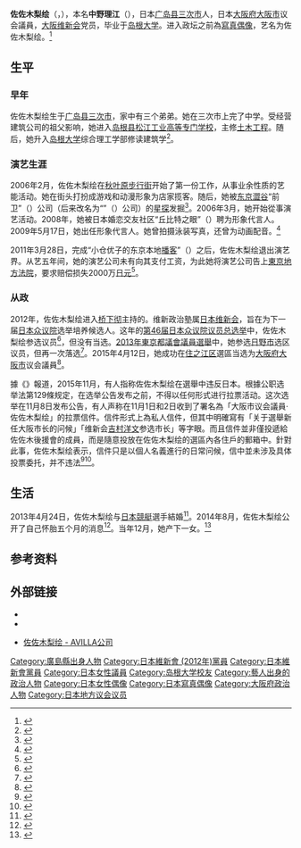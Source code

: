 {{Infobox Officeholder
| name =佐佐木 理江
| original_name=中野 理江
| image = 
| country = {{JPN}}
| office = [[File:Flag_of_Osaka,_Osaka.svg|22px]][[大阪市会|大阪市会]]議員
| term_start = 2015年4月13日
| term_end =
| predecessor = 
| successor = 
| constituency = [[住之江区|住之江区]]選區
| birth_date = {{birth date and age|1982|8|24}}
| birth_place = {{JPN}}[[广岛县|广岛县]][[三次市|三次市]]
| death_date =
| death_place = 
| parents = 
| relatives =
| spouse = {{link-ja|中野次郎|中野次郎}}
| alma_mater = [[岛根大学|岛根大学]]綜合理工学部
| party = [[大阪维新会|大阪维新会]]
| occupation = [[寫真偶像|寫真偶像]]
| website=[http://www.sasaki-rie.jp 官方網站]
|module={{藝人
|embed=yes
|類型=模特兒
|別名=佐佐木梨绘
|经纪公司={{link-ja|AVILLA|アヴィラ (芸能プロダクション)}}
|module = {{Infobox model details
|身高={{height|m=1.54}}
|三圍=80 - 56 - 80
|鞋碼={{height|cm=22.5}}
}}
}}
}}

'''佐佐木梨绘'''（{{jpn|j=佐々木梨絵|hg=ささき りえ|rm=Sasaki Rie|f=h}}，{{bd|1982年|8月24日|||catIdx=Sasaki, Rie}}），本名'''中野理江'''（{{jpn|j=中野理江|hg=なかの りえ|rm=Nakano Rie|f=h}}），日本[[广岛县|广岛县]][[三次市|三次市]]人，日本[[大阪府|大阪府]][[大阪市|大阪市]]议会議員，[[大阪维新会|大阪维新会]]党员，毕业于[[岛根大学|岛根大学]]。进入政坛之前為[[寫真偶像|寫真偶像]]，艺名为佐佐木梨绘。<ref>{{cite web|script-title=ja:佐々木理江|url=http://d.hatena.ne.jp/keyword/%BA%B4%A1%B9%CC%DA%CD%FD%B9%BE|website=Hatena Keyword|accessdate=2015-11-13|archive-date=2019-03-12|archive-url=https://web.archive.org/web/20190312184142/http://d.hatena.ne.jp/keyword/%BA%B4%A1%B9%CC%DA%CD%FD%B9%BE}}</ref>

== 生平 ==
=== 早年 ===
佐佐木梨绘生于[[广岛县|广岛县]][[三次市|三次市]]，家中有三个弟弟。她在三次市上完了中学。受经营建筑公司的祖父影响，她进入[[岛根县|岛根县]][[松江工业高等专门学校|松江工业高等专门学校]]，主修[[土木工程|土木工程]]。随后，她升入[[岛根大学|岛根大学]]综合理工学部修读建筑学<ref>{{cite news|script-title=ja:年齢詐称認めた「維新」候補の元グラドル佐々木理江氏、過去には靖国参拝発言で炎上騒ぎも|url=http://news.livedoor.com/article/detail/7166367/|accessdate=2015-11-15|agency=livedoor news|date=2012-11-22|archive-url=https://web.archive.org/web/20151117021227/http://news.livedoor.com/article/detail/7166367/|archive-date=2015-11-17|dead-url=yes}}</ref>。

=== 演艺生涯 ===
2006年2月，佐佐木梨绘在[[秋叶原|秋叶原]][[步行街|步行街]]开始了第一份工作，从事业余性质的艺能活动。她在街头打扮成游戏和动漫形象为店家揽客。随后，她被[[东京|东京]][[澀谷|澀谷]]“前卫”（{{lang|ja|アバンギャルド}}）公司（后来改名为“{{link-ja|阿维拉演艺公司|アヴィラ (芸能プロダクション)|阿维拉}}”（{{lang|ja|アヴィラ}}）公司）的[[星探|星探]]发掘<ref>{{cite news|script-title=ja:佐々木りえ氏「5年間タダ働き」の芸能生活を訴え|url=http://media.yucasee.jp/posts/index/13175?la=bn02|accessdate=2015-11-15|agency=yucasee|date=2013-03-11|archive-date=2015-11-17|archive-url=https://web.archive.org/web/20151117014334/http://media.yucasee.jp/posts/index/13175?la=bn02|dead-url=no}}</ref>。2006年3月，她开始從事演艺活动。2008年，她被日本婚恋交友社区“丘比特之眼”（{{lang|ja|アイ･キューピット}}）聘为形象代言人。2009年5月17日，她出任{{link-ja|HS证券|エイチ・エス証券}}形象代言人。她曾拍摄泳装写真，还曾为动画配音。<ref>{{cite news|title=秋叶原出身宅男女神佐佐木梨绘竞选日本议员|url=http://comic.sina.com.cn/n/2012-11-23/16399946.shtml|accessdate=2015-11-13|agency=新浪动漫|date=2012-11-23|archive-date=2015-11-17|archive-url=https://web.archive.org/web/20151117031950/http://comic.sina.com.cn/n/2012-11-23/16399946.shtml|dead-url=no}}</ref>

2011年3月28日，完成“小仓优子的东京本地[[播客|播客]]”（{{lang|ja|小倉優子のポッドキャストTokyo Local}}）之后，佐佐木梨绘退出演艺界。从艺五年间，她的演艺公司未有向其支付工资，为此她将演艺公司告上[[東京地方法院|東京地方法院]]，要求赔偿损失2000万[[日元|日元]]<ref>{{cite news|script-title=ja:佐々木りえ氏「5年間タダ働き」の芸能生活を訴え|url=http://news.ameba.jp/20130311-174/|accessdate=2015-11-15|agency=Ameba|date=2013-03-11|archive-date=2015-11-17|archive-url=https://web.archive.org/web/20151117020421/http://news.ameba.jp/20130311-174/|dead-url=no}}</ref>。

=== 从政 ===
2012年，佐佐木梨绘进入[[桥下彻|桥下彻]]主持的{{link-ja|维新政治塾|維新政治塾}}。维新政治塾属[[日本维新会|日本维新会]]，旨在为下一届[[日本众议院|日本众议院]]选举培养候选人。这年的[[第46届日本众议院议员总选举|第46届日本众议院议员总选举]]中，佐佐木梨绘参选{{link-ja|东京都第21区|東京都第21区}}议员<ref>{{cite news|script-title=ja:いきなりサバ読み認めた！ゆうこりんと元同僚、維新から元グラドル・佐々木氏出馬|url=http://sankei.jp.msn.com/politics/news/121122/elc12112208010034-n1.htm|accessdate=2015-11-13|agency=MSN|date=2012-11-22|deadurl=yes|archiveurl=https://web.archive.org/web/20121122133304/http://sankei.jp.msn.com/politics/news/121122/elc12112208010034-n1.htm|archivedate=2012-11-22}}</ref>，但没有当选。[[2013年東京都議會議員選舉|2013年東京都議會議員選舉]]中，她参选[[日野市|日野市]]选区议员，但再一次落选<ref>{{cite web|script-title=ja:東京都議会議員選挙 結果 日野市選挙区|url=http://go2senkyo.com/precinct/27109|website={{lang|ja|選挙ドットコム}}|accessdate=2015-11-15|title=存档副本|archive-url=https://web.archive.org/web/20151117023119/http://go2senkyo.com/precinct/27109|archive-date=2015-11-17|dead-url=yes}}</ref>。2015年4月12日，她成功在[[住之江区|住之江区]]選區当选为[[大阪府|大阪府]][[大阪市|大阪市]]议会議員<ref>{{cite web|url=http://actresspress.com/riesasaki20150414/|script-title=ja:元グラドル・佐々木りえ氏、大阪市議選に当選！|date=2015-04-14|accessdate=2015-11-15|publisher=ACTRESS PRESS|deadurl=yes|archiveurl=https://web.archive.org/web/20151117021453/http://actresspress.com/riesasaki20150414/|archivedate=2015-11-17}}</ref>。

據《{{link-ja|日刊現代|日刊ゲンダイ}}》報道，2015年11月，有人指称佐佐木梨绘在{{link-ja|大阪市长|大阪市長}}選舉中违反日本{{link-ja|公职选举法|公職選挙法}}。根據公职选举法第129條规定，在选举公告发布之前，不得以任何形式进行拉票活动。这次选举在11月8日发布公告，有人声称在11月1日和2日收到了署名為「大阪市议会議員·佐佐木梨绘」的拉票信件。信件形式上為私人信件，但其中明確寫有「关于選舉新任大阪市长的问候」「维新会[[吉村洋文|吉村洋文]]参选市长」等字眼。而且信件並非僅投遞給佐佐木後援會的成員，而是隨意投放在佐佐木梨绘的選區內各住戶的郵箱中。針對此事，佐佐木梨绘表示，信件只是以個人名義進行的日常问候，信中並未涉及具体投票委托，并不违法<ref>{{cite news|script-title=ja:大阪維新の会“元グラドル”佐々木りえ市議に「選挙違反」疑惑|url=http://www.nikkan-gendai.com/articles/view/geino/169140|accessdate=2015-11-15|agency={{lang|ja|日刊ゲンダイ}}|date=2015-11-12|archive-date=2015-11-15|archive-url=https://web.archive.org/web/20151115005014/http://www.nikkan-gendai.com/articles/view/geino/169140|dead-url=no}}</ref><ref>{{cite news|title=日本写真女郎竞选大阪市议员 被指违反选举法|url=http://news.sina.com.cn/o/2015-11-13/doc-ifxkrwks3875403.shtml|accessdate=2015-11-13|agency=环球时报|date=2015-11-13|archive-date=2015-11-16|archive-url=https://web.archive.org/web/20151116173525/http://news.sina.com.cn/o/2015-11-13/doc-ifxkrwks3875403.shtml|dead-url=no}}</ref>。

== 生活 ==
2013年4月24日，佐佐木梨绘与[[日本競艇|日本競艇]]選手{{link-ja|中野次郎|中野次郎}}結婚<ref>{{cite news|script-title=ja:タレント佐々木梨絵＆ボートレーサー中野選手が結婚報告|url=http://www.sponichi.co.jp/entertainment/news/2013/05/07/kiji/K20130507005755590.html|accessdate=2015-11-13|agency=Sponichi Annex|date=2013-05-07|archive-date=2015-11-17|archive-url=https://web.archive.org/web/20151117021059/http://www.sponichi.co.jp/entertainment/news/2013/05/07/kiji/K20130507005755590.html|dead-url=no}}</ref>。2014年8月，佐佐木梨绘公开了自己怀胎五个月的消息<ref>{{cite news|script-title=ja:元グラドル 第1子妊娠5カ月発表|url=http://news.livedoor.com/article/detail/9107527/|accessdate=2015-11-15|agency=Livedoor news|date=2014-08-02|archive-date=2015-11-17|archive-url=https://web.archive.org/web/20151117030838/http://news.livedoor.com/article/detail/9107527/|dead-url=no}}</ref>。当年12月，她产下一女。<ref>{{cite news|script-title=ja:【統一地方選】橋下維新上西ショック払拭、第１党守る|url=http://www.hochi.co.jp/topics/20150413-OHT1T50014.html|accessdate=2015-11-15|agency=Hochi|date=2015-04-13|deadurl=yes|archiveurl=https://web.archive.org/web/20151117075702/http://www.hochi.co.jp/topics/20150413-OHT1T50014.html|archivedate=2015-11-17}}</ref>

== 参考资料 ==
{{reflist|2}}

== 外部链接 ==
* {{twitter|sasaki_rie}}
* {{facebook|sasakirie824}}
* {{ja icon}} [http://www.avilla.jp/talent/sasaki/sasakiP.html 佐佐木梨绘 - AVILLA公司]{{Wayback|url=http://www.avilla.jp/talent/sasaki/sasakiP.html |date=20151108024843 }}

{{DEFAULTSORT:Sasaki Rie}}
[[Category:廣島縣出身人物|Category:廣島縣出身人物]]
[[Category:日本維新會_(2012年)黨員|Category:日本維新會 (2012年)黨員]]
[[Category:日本維新會黨員|Category:日本維新會黨員]]
[[Category:日本女性議員|Category:日本女性議員]]
[[Category:岛根大学校友|Category:岛根大学校友]]
[[Category:藝人出身的政治人物|Category:藝人出身的政治人物]]
[[Category:日本女性偶像|Category:日本女性偶像]]
[[Category:日本寫真偶像|Category:日本寫真偶像]]
[[Category:大阪府政治人物|Category:大阪府政治人物]]
[[Category:日本地方议会议员|Category:日本地方议会议员]]